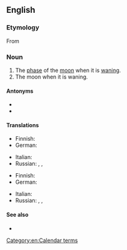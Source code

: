 ==English==

===Etymology===
From {{inh|en|enm|olde mone}}

===Noun===
{{en-noun}}

# The [[phase]] of the [[moon]] when it is [[wane|waning]].
# The moon when it is waning.

====Antonyms====
* {{l|en|new moon}}
* {{l|en|young moon}}

====Translations====
{{trans-top|phase of moon when it is waning}}
* Finnish: {{t|fi|alakuu}}
* German: {{t|de|Altmond|m}}
{{trans-mid}}
* Italian: {{t|it|[[fase]] [[di]] [[luna calante]]|f}}
* Russian: {{t|ru|убывающая луна́|f}}, {{t|ru|луна́ на исходе|f}}, {{t|ru|старая луна́|f}}
{{trans-bottom}}

{{trans-top|the moon when it is waning}}
* Finnish: {{t|fi|alakuu}}
* German: {{t|de|Altmond|m}}
{{trans-mid}}
* Italian: {{t|it|luna calante|f}}
* Russian: {{t|ru|убывающая луна́|f}}, {{t|ru|луна́ на исходе|f}}, {{t|ru|старая луна́|f}}
{{trans-bottom}}

====See also====
* {{l|en|waning moon}}

[[Category:en:Calendar terms]]